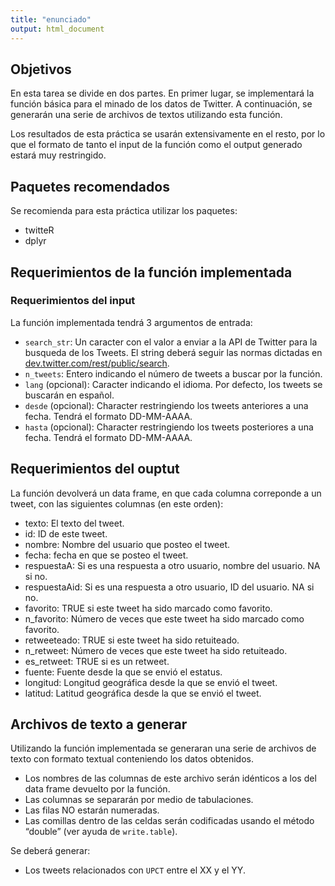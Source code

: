 ```yaml
---
title: "enunciado"
output: html_document
---
```


## Objetivos

En esta tarea se divide en dos partes. En primer lugar, se implementará la función básica para el minado de los datos de Twitter. A continuación, se generarán una serie de archivos de textos utilizando esta función. 

Los resultados de esta práctica se usarán extensivamente en el resto, por lo que el formato de tanto el input de la función como el output generado estará muy restringido.

## Paquetes recomendados

Se recomienda para esta práctica utilizar los paquetes:

* twitteR
* dplyr

## Requerimientos de la función implementada

### Requerimientos del input

La función implementada tendrá 3 argumentos de entrada:

* `search_str`: Un caracter con el valor a enviar a la API de Twitter para la busqueda de los Tweets. El string deberá seguir las normas dictadas en [dev.twitter.com/rest/public/search](https://dev.twitter.com/rest/public/search).
* `n_tweets`: Entero indicando el número de tweets a buscar por la función.
* `lang` (opcional): Caracter indicando el idioma. Por defecto, los tweets se buscarán en español.
* `desde` (opcional): Character restringiendo los tweets anteriores a una fecha. Tendrá el formato DD-MM-AAAA.
* `hasta` (opcional): Character restringiendo los tweets posteriores a una fecha. Tendrá el formato DD-MM-AAAA.

## Requerimientos del ouptut

La función devolverá un data frame, en que cada columna correponde a un tweet, con las siguientes columnas (en este orden):  

* texto: El texto del tweet.
* id: ID de este tweet.
* nombre: Nombre del usuario que posteo el tweet.
* fecha: fecha en que se posteo el tweet.
* respuestaA: Si es una respuesta a otro usuario, nombre del usuario. NA si no.
* respuestaAid: Si es una respuesta a otro usuario, ID del usuario. NA si no.
* favorito: TRUE si este tweet ha sido marcado como favorito.
* n_favorito: Número de veces que este tweet ha sido marcado como favorito.
* retweeteado: TRUE si este tweet ha sido retuiteado.
* n_retweet: Número de veces que este tweet ha sido retuiteado.
* es_retweet: TRUE si es un retweet.
* fuente: Fuente desde la que se envió el estatus.
* longitud: Longitud geográfica desde la que se envió el tweet.
* latitud: Latitud geográfica desde la que se envió el tweet.

## Archivos de texto a generar

Utilizando la función implementada se generaran una serie de archivos de texto con formato textual conteniendo los datos obtenidos.

* Los nombres de las columnas de este archivo serán idénticos a los del data frame devuelto por la función. 
* Las columnas se separarán por medio de tabulaciones.
* Las filas NO estarán numeradas.
* Las comillas dentro de las celdas serán codificadas usando el método "double" (ver ayuda de `write.table`).

Se deberá generar:

* Los tweets relacionados con `UPCT` entre el XX y el YY.



















